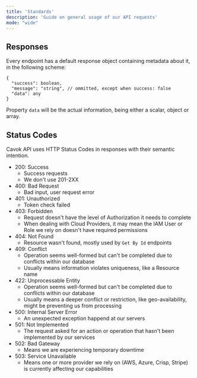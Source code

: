 ```yaml
---
title: 'Standards'
description: 'Guide on general usage of our API requests'
mode: "wide"
---
```


##

## Responses

Every endpoint has a default response object containing metadata about it, in the following scheme:

```
{
  "success": boolean,
  "message": "string", // ommitted, except when success: false
  "data": any
}
```

<Note>Property `data` will be the actual information, being either a scalar, object or array.</Note>

## Status Codes

Cavok API uses HTTP Status Codes in responses with their semantic intention.

- 200: Success
  - Success requests
  - We don't use 201-2XX
- 400: Bad Request
  - Bad input, user request error
- 401: Unauthorized
  - Token check failed
- 403: Forbidden
  - Request doesn't have the level of Authorization it needs to complete
  - When dealing with Cloud Providers, it may mean the IAM User or Role we rely on doesn't have required permissions
- 404: Not Found
  - Resource wasn't found, mostly used by `Get By Id` endpoints
- 409: Conflict
  - Operation seems well-formed but can't be completed due to conflicts within our database
  - Usually means information violates uniqueness, like a Resource name
- 422: Unprocessable Entity
  - Operation seems well-formed but can't be completed due to conflicts within our database
  - Usually means a deeper conflict or restriction, like geo-availability, might be preventing us from processing
- 500: Internal Server Error
  - An unexpected exception happend at our servers
- 501: Not Implemented
  - The request asked for an action or operation that hasn't been implemented by our services
- 502: Bad Gateway
  - Means we are experiencing temporary downtime
- 503: Service Unavailable
  - Means one or more provider we rely on (AWS, Azure, Crisp, Stripe) is currently affecting our capabilities


